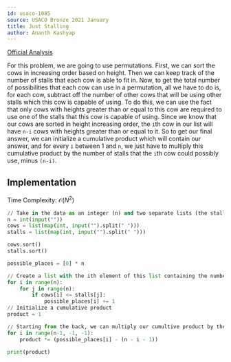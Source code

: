 ```yaml
---
id: usaco-1085
source: USACO Bronze 2021 January
title: Just Stalling
author: Ananth Kashyap
---
```


[Official Analysis](http://www.usaco.org/current/data/sol_prob3_bronze_jan21.html)

For this problem, we are going to use permutations. First, we can sort the cows in increasing order based on
height. Then we can keep track of the number of stalls that each cow is able to fit in. Now, to get the total
number of possibilities that each cow can use in a permutation, all we have to do is, for each cow, subtract
off the number of other cows that will be using other stalls which this cow is capable of using. To do this, we
can use the fact that only cows with heights greater than or equal to this cow are required to use one of the
stalls that this cow is capable of using. Since we know that our cows are sorted in height increasing order,
the $\texttt{i}$th cow in our list will have $\texttt{n-i}$ cows with heights greater than or equal to it. So to
get our final answer, we can initialize a cumulative product which will contain our answer, and for every
$\texttt{i}$ between 1 and $\texttt{n}$, we just have to multiply this cumulative product by the number of
stalls that the $\texttt{i}$th cow could possibly use, minus $\texttt{(n-i)}$.

## Implementation

Time Complexity: $\mathcal{O}(N^2)$

<LanguageSection>

<PySection>

```python
// Take in the data as an integer (n) and two separate lists (the stalls and the cows) using Python standard input.
n = int(input(""))
cows = list(map(int, input("").split(" ")))
stalls = list(map(int, input("").split(" ")))

cows.sort()
stalls.sort()

possible_places = [0] * n

// Create a list with the ith element of this list containing the number of stalls that the ith cow in our sorted cows list can use.
for i in range(n):
    for j in range(n):
        if cows[i] <= stalls[j]:
            possible_places[i] += 1
// Initialize a cumulative product
product = 1

// Starting from the back, we can multiply our cumultive product by the number of possibilities of stalls that each cow can take in a permutation, based off of the formula provided in the explanation.
for i in range(n-1, -1, -1):
    product *= (possible_places[i] - (n - i - 1))

print(product)
```

</PySection>

</LanguageSection>
